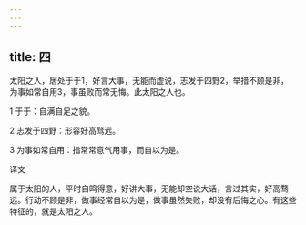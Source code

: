 ```yaml
---
---
---
```

title: 四
---




太阳之人，居处于于1，好言大事，无能而虚说，志发于四野2，举措不顾是非，为事如常自用3，事虽败而常无悔。此太阳之人也。

1 于于：自满自足之貌。

2 志发于四野：形容好高骛远。

3 为事如常自用：指常常意气用事，而自以为是。

译文

属于太阳的人，平时自鸣得意，好讲大事，无能却空说大话，言过其实，好高骛远。行动不顾是非，做事经常自以为是，做事虽然失败，却没有后悔之心。有这些特征的，就是太阳之人。